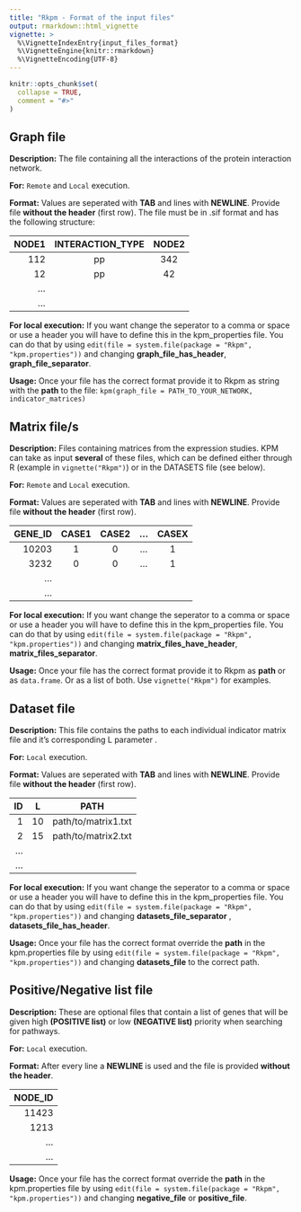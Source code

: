 ```yaml
---
title: "Rkpm - Format of the input files"
output: rmarkdown::html_vignette
vignette: >
  %\VignetteIndexEntry{input_files_format}
  %\VignetteEngine{knitr::rmarkdown}
  %\VignetteEncoding{UTF-8}
---
```


```r
knitr::opts_chunk$set(
  collapse = TRUE,
  comment = "#>"
)
```

## Graph file 
**Description:** The file containing all the interactions of the protein interaction network.

**For:** `Remote` and `Local` execution.

**Format:** Values are seperated with **TAB** and lines with **NEWLINE**. Provide file **without the header** (first row). The file must be in .sif format and has the following structure:

| NODE1 | INTERACTION_TYPE | NODE2  |
|------:|:----------------:|:------:|
| 112   |  pp              |  342   |
| 12    |  pp              |  42    |
| ...                               |
| ...                               |


**For local execution:** If you want change the seperator to a comma or space or use a header you will have to define this in the kpm_properties file. You can do that by using `edit(file = system.file(package = "Rkpm", "kpm.properties"))` and changing **graph_file_has_header**, **graph_file_separator**.

**Usage:**  Once your file has the correct format provide it to Rkpm as string with the **path** to the file:
`kpm(graph_file = PATH_TO_YOUR_NETWORK, indicator_matrices)`

## Matrix file/s
**Description:** Files containing matrices from the expression studies.
KPM can take as input **several** of these files, which can be defined either through R (example in `vignette("Rkpm")`) 
or in the DATASETS file (see below). 

**For:** `Remote` and `Local` execution.

**Format:** Values are seperated with **TAB** and lines with **NEWLINE**. Provide file **without the header** (first row).

| GENE_ID | CASE1 | CASE2  | ...  | CASEX  |
|--------:|:-----:|:------:|:----:|:------:|
| 10203   |  1    |  0     | ...  | 1      |
| 3232    |  0    |  0     | ...  | 1      |      
| ...                                      |
| ...                                      |

**For local execution:** If you want change the seperator to a comma or space or use a header you will have to define this in the kpm_properties file. You can do that by using `edit(file = system.file(package = "Rkpm", "kpm.properties"))` and changing **matrix_files_have_header**, **matrix_files_separator**.

**Usage:** Once your file has the correct format provide it to Rkpm as **path** or as `data.frame`. Or as a list of both. Use `vignette("Rkpm")` for examples.


## Dataset file 
**Description:** This file contains the paths to each individual
indicator matrix file and it's corresponding L parameter .

**For:** `Local` execution.

**Format:** Values are seperated with **TAB** and lines with **NEWLINE**. Provide file **without the header** (first row).

| ID   | L                | PATH                     |
|-----:|:----------------:|:------------------------:|
| 1    |  10              |  path/to/matrix1.txt     |
| 2    |  15              |   path/to/matrix2.txt    |
| ...                                                |
| ...                                                |

**For local execution:** If you want change the seperator to a comma or space or use a header you will have to define this in the kpm_properties file. You can do that by using `edit(file = system.file(package = "Rkpm", "kpm.properties"))` and changing **datasets_file_separator** , **datasets_file_has_header**.

**Usage:**  Once your file has the correct format override the **path** in the kpm.properties file by using `edit(file = system.file(package = "Rkpm", "kpm.properties"))` and changing **datasets_file** to the correct path.

## Positive/Negative list file 
**Description:** These are optional files that contain
a list of genes that will be given high **(POSITIVE list)** or low **(NEGATIVE list)**
priority when searching for pathways.

**For:** `Local` execution.

**Format:** After every line a **NEWLINE** is used and the file is provided **without the header**. 

| NODE_ID   |
|----------:|
| 11423     | 
| 1213      | 
| ...       |            
| ...       |


**Usage:** Once your file has the correct format override the **path** in the kpm.properties file by using `edit(file = system.file(package = "Rkpm", "kpm.properties"))` and changing **negative_file** or **positive_file**.

